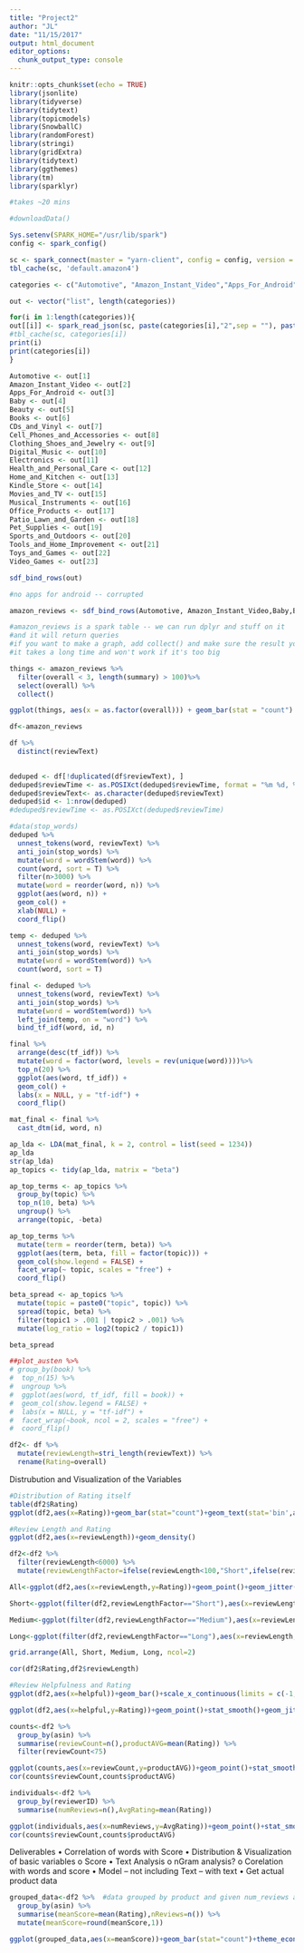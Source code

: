 ```yaml
---
title: "Project2"
author: "JL"
date: "11/15/2017"
output: html_document
editor_options: 
  chunk_output_type: console
---
```


```r
knitr::opts_chunk$set(echo = TRUE)
library(jsonlite)
library(tidyverse)
library(tidytext)
library(topicmodels)
library(SnowballC)
library(randomForest)
library(stringi)
library(gridExtra)
library(tidytext)
library(ggthemes)
library(tm)
library(sparklyr)
```

```r
#takes ~20 mins

#downloadData() 
```

```r
Sys.setenv(SPARK_HOME="/usr/lib/spark")
config <- spark_config()

sc <- spark_connect(master = "yarn-client", config = config, version = '1.6.2')
tbl_cache(sc, 'default.amazon4')
```

```r
categories <- c("Automotive", "Amazon_Instant_Video","Apps_For_Android","Baby","Beauty","Books","CDs_and_Vinyl","Cell_Phones_and_Accessories","Clothing_Shoes_and_Jewelry","Digital_Music","Electronics","Health_and_Personal_Care","Home_and_Kitchen","Kindle_Store","Movies_and_TV","Musical_Instruments","Office_Products","Patio_Lawn_and_Garden","Pet_Supplies","Sports_and_Outdoors","Tools_and_Home_Improvement","Toys_and_Games","Video_Games")

out <- vector("list", length(categories))

for(i in 1:length(categories)){
out[[i]] <- spark_read_json(sc, paste(categories[i],"2",sep = ""), paste(categories[i],".json",sep=""), memory = F)
#tbl_cache(sc, categories[i])
print(i)
print(categories[i])
}

Automotive <- out[1]
Amazon_Instant_Video <- out[2]
Apps_For_Android <- out[3]
Baby <- out[4]
Beauty <- out[5]
Books <- out[6]
CDs_and_Vinyl <- out[7]
Cell_Phones_and_Accessories <- out[8]
Clothing_Shoes_and_Jewelry <- out[9]
Digital_Music <- out[10]
Electronics <- out[11]
Health_and_Personal_Care <- out[12]
Home_and_Kitchen <- out[13]
Kindle_Store <- out[14]
Movies_and_TV <- out[15]
Musical_Instruments <- out[16]
Office_Products <- out[17]
Patio_Lawn_and_Garden <- out[18]
Pet_Supplies <- out[19]
Sports_and_Outdoors <- out[20]
Tools_and_Home_Improvement <- out[21]
Toys_and_Games <- out[22]
Video_Games <- out[23]

sdf_bind_rows(out)

#no apps for android -- corrupted

amazon_reviews <- sdf_bind_rows(Automotive, Amazon_Instant_Video,Baby,Beauty,Books,CDs_and_Vinyl,Cell_Phones_and_Accessories,Clothing_Shoes_and_Jewelry,Digital_Music,Electronics,Health_and_Personal_Care,Home_and_Kitchen,Kindle_Store,Movies_and_TV,Musical_Instruments,Office_Products,Patio_Lawn_and_Garden,Pet_Supplies,Sports_and_Outdoors,Tools_and_Home_Improvement,Toys_and_Games,Video_Games)

#amazon_reviews is a spark table -- we can run dplyr and stuff on it
#and it will return queries
#if you want to make a graph, add collect() and make sure the result you're plotting on is fairly small
#it takes a long time and won't work if it's too big

things <- amazon_reviews %>%
  filter(overall < 3, length(summary) > 100)%>%
  select(overall) %>%
  collect()

ggplot(things, aes(x = as.factor(overall))) + geom_bar(stat = "count")
```


```r
df<-amazon_reviews

df %>%
  distinct(reviewText) 
  

deduped <- df[!duplicated(df$reviewText), ]
deduped$reviewTime <- as.POSIXct(deduped$reviewTime, format = "%m %d, %Y", tz = "EST")
deduped$reviewText<- as.character(deduped$reviewText)
deduped$id <- 1:nrow(deduped)
#deduped$reviewTime <- as.POSIXct(deduped$reviewTime)
```

```r
#data(stop_words)
deduped %>%
  unnest_tokens(word, reviewText) %>%
  anti_join(stop_words) %>%
  mutate(word = wordStem(word)) %>%
  count(word, sort = T) %>%
  filter(n>3000) %>%
  mutate(word = reorder(word, n)) %>%
  ggplot(aes(word, n)) + 
  geom_col() +
  xlab(NULL) +
  coord_flip()
```

```r

temp <- deduped %>%
  unnest_tokens(word, reviewText) %>%
  anti_join(stop_words) %>%
  mutate(word = wordStem(word)) %>%
  count(word, sort = T)

final <- deduped %>%
  unnest_tokens(word, reviewText) %>%
  anti_join(stop_words) %>%
  mutate(word = wordStem(word)) %>%
  left_join(temp, on = "word") %>%
  bind_tf_idf(word, id, n)

final %>%
  arrange(desc(tf_idf)) %>%
  mutate(word = factor(word, levels = rev(unique(word))))%>% 
  top_n(20) %>%
  ggplot(aes(word, tf_idf)) +
  geom_col() +
  labs(x = NULL, y = "tf-idf") +
  coord_flip()


```

```r
mat_final <- final %>%
  cast_dtm(id, word, n)

ap_lda <- LDA(mat_final, k = 2, control = list(seed = 1234))
ap_lda
str(ap_lda)
ap_topics <- tidy(ap_lda, matrix = "beta")

ap_top_terms <- ap_topics %>%
  group_by(topic) %>%
  top_n(10, beta) %>%
  ungroup() %>%
  arrange(topic, -beta)

ap_top_terms %>%
  mutate(term = reorder(term, beta)) %>%
  ggplot(aes(term, beta, fill = factor(topic))) +
  geom_col(show.legend = FALSE) +
  facet_wrap(~ topic, scales = "free") +
  coord_flip()

beta_spread <- ap_topics %>%
  mutate(topic = paste0("topic", topic)) %>%
  spread(topic, beta) %>%
  filter(topic1 > .001 | topic2 > .001) %>%
  mutate(log_ratio = log2(topic2 / topic1))

beta_spread
```

```r
##plot_austen %>% 
# group_by(book) %>% 
#  top_n(15) %>% 
#  ungroup %>%
#  ggplot(aes(word, tf_idf, fill = book)) +
#  geom_col(show.legend = FALSE) +
#  labs(x = NULL, y = "tf-idf") +
#  facet_wrap(~book, ncol = 2, scales = "free") +
#  coord_flip()
```


```r
df2<- df %>% 
  mutate(reviewLength=stri_length(reviewText)) %>% 
  rename(Rating=overall)
```



Distrubution and Visualization of the Variables

```r
#Distribution of Rating itself
table(df2$Rating)
ggplot(df2,aes(x=Rating))+geom_bar(stat="count")+geom_text(stat='bin',aes(label=..count..),vjust=-1,binwidth=1)+ggtitle("Ratings Distribution")
```


```r
#Review Length and Rating
ggplot(df2,aes(x=reviewLength))+geom_density()

df2<-df2 %>% 
  filter(reviewLength<6000) %>% 
  mutate(reviewLengthFactor=ifelse(reviewLength<100,"Short",ifelse(reviewLength<1000,"Medium","Long")))

All<-ggplot(df2,aes(x=reviewLength,y=Rating))+geom_point()+geom_jitter()+stat_smooth(method="gam")+ggtitle("ReviewLength vs Rating (out of 5) for all reviews")

Short<-ggplot(filter(df2,reviewLengthFactor=="Short"),aes(x=reviewLength,y=Rating))+geom_point()+geom_jitter()+stat_smooth(method="lm")+ggtitle("ReviewLength vs Rating (out of 5) for short reviews")

Medium<-ggplot(filter(df2,reviewLengthFactor=="Medium"),aes(x=reviewLength,y=Rating))+geom_point()+geom_jitter()+stat_smooth(method="lm")+ggtitle("ReviewLength vs Rating (out of 5) for medium length reviews")

Long<-ggplot(filter(df2,reviewLengthFactor=="Long"),aes(x=reviewLength,y=Rating))+geom_point()+geom_jitter()+stat_smooth(method="lm")+ggtitle("ReviewLength vs Rating (out of 5) for long reviews")

grid.arrange(All, Short, Medium, Long, ncol=2)

cor(df2$Rating,df2$reviewLength)
```

```r
#Review Helpfulness and Rating
ggplot(df2,aes(x=helpful))+geom_bar()+scale_x_continuous(limits = c(-1, 25)) #maxed out at 25 to give a sense of scale

ggplot(df2,aes(x=helpful,y=Rating))+geom_point()+stat_smooth()+geom_jitter()+scale_x_continuous(limits=c(-1,25))
```

```r
counts<-df2 %>%
  group_by(asin) %>% 
  summarise(reviewCount=n(),productAVG=mean(Rating)) %>% 
  filter(reviewCount<75)

ggplot(counts,aes(x=reviewCount,y=productAVG))+geom_point()+stat_smooth()
cor(counts$reviewCount,counts$productAVG)
```

```r
individuals<-df2 %>%
  group_by(reviewerID) %>% 
  summarise(numReviews=n(),AvgRating=mean(Rating))

ggplot(individuals,aes(x=numReviews,y=AvgRating))+geom_point()+stat_smooth()
cor(counts$reviewCount,counts$productAVG)
```

Deliverables
•	Correlation of words with Score
•	Distribution & Visualization of basic variables
o	Score
•	Text Analysis
o	nGram analysis?
o	Corelation with words and score
•	Model – not including Text – with text
•	Get actual product data



```r
grouped_data<-df2 %>%  #data grouped by product and given num_reviews and num_score
  group_by(asin) %>% 
  summarise(meanScore=mean(Rating),nReviews=n()) %>% 
  mutate(meanScore=round(meanScore,1))

ggplot(grouped_data,aes(x=meanScore))+geom_bar(stat="count")+theme_economist()

```

